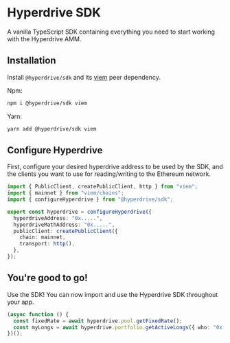 # Hyperdrive SDK

A vanilla TypeScript SDK containing everything you need to start working with
the Hyperdrive AMM.

## Installation

Install `@hyperdrive/sdk` and its [viem](https://viem.sh) peer dependency.

Npm:

```bash
npm i @hyperdrive/sdk viem
```

Yarn:

```bash
yarn add @hyperdrive/sdk viem
```

## Configure Hyperdrive

First, configure your desired hyperdrive address to be used by the SDK, and the
clients you want to use for reading/writing to the Ethereum network.

```ts
import { PublicClient, createPublicClient, http } from "viem";
import { mainnet } from "viem/chains";
import { configureHyperdrive } from "@hyperdrive/sdk";

export const hyperdrive = configureHyperdrive({
  hyperdriveAddress: "0x.....",
  hyperdriveMathAddress: "0x.....",
  publicClient: createPublicClient({
    chain: mainnet,
    transport: http(),
  },
});
```

## You're good to go!

Use the SDK! You can now import and use the Hyperdrive SDK throughout your app.

```ts
(async function () {
  const fixedRate = await hyperdrive.pool.getFixedRate();
  const myLongs = await hyperdrive.portfolio.getActiveLongs({ who: "0x..." });
})();
```
